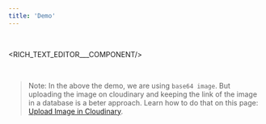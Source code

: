 ```yaml
---
title: 'Demo'
---
```



&nbsp;



<RICH_TEXT_EDITOR___COMPONENT/>


&nbsp;


>Note: In the above the demo, we are using `base64 image`. But uploading the image on cloudinary and keeping the link of the image in a database is a beter approach. Learn how to do that on this page:  [Upload Image in Cloudinary](/upload-image-in-cloudinary).